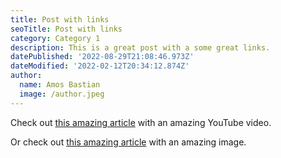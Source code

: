 ```yaml
---
title: Post with links
seoTitle: Post with links
category: Category 1
description: This is a great post with a some great links.
datePublished: '2022-08-29T21:08:46.973Z'
dateModified: '2022-02-12T20:34:12.874Z'
author:
  name: Amos Bastian
  image: /author.jpeg
---
```


Check out [this amazing article](/post-with-youtube) with an amazing YouTube video.

Or check out [this amazing article](/post-with-image) with an amazing image.
